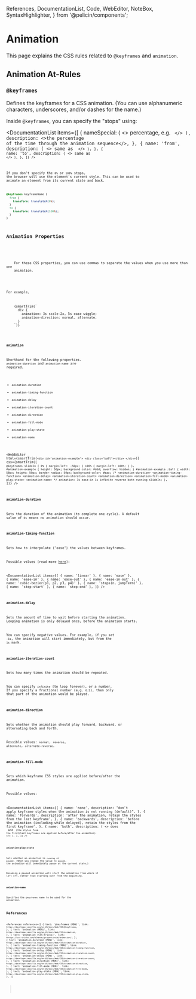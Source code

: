   References,
  DocumentationList,
  Code,
  WebEditor,
  NoteBox,
  SyntaxHighlighter,
} from '@pelicin/components';

<MetadataConfigurer title="Animation" dateCreated="2021-03-21" />

# Animation

This page explains the CSS rules related to `@keyframes` and `animation`.

## Animation At-Rules

### `@keyframes`

Defines the keyframes for a CSS animation.
(You can use alphanumeric characters, underscores, and/or dashes for the name.)

Inside `@keyframes`, you can specify the "stops" using:

<DocumentationList
  items={[
    {
      nameSpecial: (
        <>
          percentage, e.g. <Code str="50%" />
        </>
      ),
      description: <>the percentage of the time through the animation sequence</>,
    },
    {
      name: 'from',
      description: (
        <>
          same as <Code str="0%" />
        </>
      ),
    },
    {
      name: 'to',
      description: (
        <>
          same as <Code str="100%" />
        </>
      ),
    },
  ]}
/>

If you don't specify the `0%` or `100%` stops, the browser will use the element's current style.
This can be used to animate an element from its current state and back.

```css
@keyframes keyframeName {
  from {
    transform: translateX(0%);
  }
  to {
    transform: translateX(100%);
  }
}
```

## Animation Properties

<NoteBox type="info" title="Specifying multiple animations">
  <p>
    For these CSS properties, you can use commas to separate the values when you use more than one
    animation.
  </p>
  <p>For example,</p>
  <SyntaxHighlighter language="css">
    {smartTrim(`
      div {
        animation: 3s scale-2x, 5s ease wiggle;
        animation-direction: normal, alternate;
      }
    `)}
  </SyntaxHighlighter>
</NoteBox>

### `animation`

Shorthand for the following properties. `animation-duration` and `animation-name` are required.

- `animation-duration`
- `animation-timing-function`
- `animation-delay`
- `animation-iteration-count`
- `animation-direction`
- `animation-fill-mode`
- `animation-play-state`
- `animation-name`

<WebEditor
  html={smartTrim(`
    <div id="animation-example">
      <div class="ball"></div>
    </div>
  `)}
  css={smartTrim([
    `
      @keyframes slideIn {
        0% { margin-left: -50px; }
        100% { margin-left: 100%; }
      }
    `,
    `
      #animation-example {
        height: 50px;
        background-color: #ddd;
        overflow: hidden;
      }
      #animation-example .ball {
        width: 50px;
        height: 50px;
        border-radius: 50px;
        background-color: #aaa;
        /* <animation-duration> <animation-timing-function> <animation-delay> <animation-iteration-count> <animation-direction> <animation-fill-mode> <animation-play-state> <animation-name> */
        animation: 3s ease-in 1s infinite reverse both running slideIn;
      }
    `,
  ])}
/>

### `animation-duration`

Sets the duration of the animation (to complete one cycle).
A default value of `0s` means no animation should occur.

### `animation-timing-function`

Sets how to interpolate ("ease") the values between keyframes.

Possible values (read more [here](/web/css/data-type/easing-function)):

<DocumentationList
  items={[
    { name: 'linear' },
    { name: 'ease' },
    { name: 'ease-in' },
    { name: 'ease-out' },
    { name: 'ease-in-out' },
    { name: 'cubic-bezier(p1, p2, p3, p4)' },
    { name: 'steps(n, jumpTerm)' },
    { name: 'step-start' },
    { name: 'step-end' },
  ]}
/>

### `animation-delay`

Sets the amount of time to wait before starting the animation.
Looping animation is only delayed once, before the animation starts.

You can specify negative values. For example, if you set `-1s`,
the animation will start immediately, but from the `1s` mark.

### `animation-iteration-count`

Sets how many times the animation should be repeated.

You can specify `infinite` (to loop forever), or a number.
If you specify a fractional number (e.g. `0.5`), then only that part of the animation would be played.

### `animation-direction`

Sets whether the animation should play forward, backward, or alternating back and forth.

Possible values: `normal`, `reverse`, `alternate`, `alternate-reverse`.

### `animation-fill-mode`

Sets which keyframe CSS styles are applied before/after the animation.

Possible values:

<DocumentationList
  items={[
    {
      name: 'none',
      description: "don't apply keyframe styles when the animation is not running (default)",
    },
    {
      name: 'forwards',
      description: 'after the animation, retain the styles from the last keyframe',
    },
    {
      name: 'backwards',
      description:
        'before the animation (including while delayed), retain the styles from the first keyframe',
    },
    {
      name: 'both',
      description: (
        <>
          does <Code str="forwards" /> and <Code str="backwards" /> (the styles from the first/last
          keyframes are applied before/after the animation)
        </>
      ),
    },
  ]}
/>

### `animation-play-state`

Sets whether an animation is `running` or `paused`.
(When you change the value to `paused`, the animation will immediately pause at the current state.)

Resuming a paused animation will start the animation from where it left off, rather than starting over from the beginning.

### `animation-name`

Specifies the `@keyframes` name to be used for the animation.

## References

<References
  references={[
    {
      text: '@keyframes (MDN)',
      link: `https://developer.mozilla.org/en-US/docs/Web/CSS/@keyframes`,
    },
    {
      text: 'animation (MDN)',
      link: `https://developer.mozilla.org/en-US/docs/Web/CSS/animation`,
    },
    {
      text: 'animation (CSS-Tricks)',
      link: `hhttps://css-tricks.com/almanac/properties/a/animation/`,
    },
    {
      text: 'animation-duration (MDN)',
      link: `https://developer.mozilla.org/en-US/docs/Web/CSS/animation-duration`,
    },
    {
      text: 'animation-timing-function (MDN)',
      link: `https://developer.mozilla.org/en-US/docs/Web/CSS/animation-timing-function`,
    },
    {
      text: 'animation-delay (MDN)',
      link: `https://developer.mozilla.org/en-US/docs/Web/CSS/animation-iteration-count`,
    },
    {
      text: 'animation-delay (MDN)',
      link: `https://developer.mozilla.org/en-US/docs/Web/CSS/animation-iteration-count`,
    },
    {
      text: 'animation-direction (MDN)',
      link: `https://developer.mozilla.org/en-US/docs/Web/CSS/animation-direction`,
    },
    {
      text: 'animation-fill-mode (MDN)',
      link: `https://developer.mozilla.org/en-US/docs/Web/CSS/animation-fill-mode`,
    },
    {
      text: 'animation-play-state (MDN)',
      link: `https://developer.mozilla.org/en-US/docs/Web/CSS/animation-play-state`,
    },
  ]}
></References>
